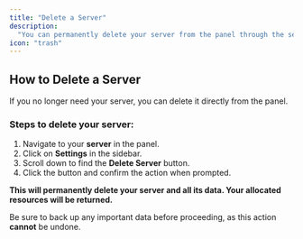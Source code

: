 ```yaml
---
title: "Delete a Server"  
description:  
  "You can permanently delete your server from the panel through the settings page. This action is irreversible, so proceed with caution."  
icon: "trash"  
---
```


## How to Delete a Server  

If you no longer need your server, you can delete it directly from the panel.  

### Steps to delete your server:  

1. Navigate to your **server** in the panel.  
2. Click on **Settings** in the sidebar.  
3. Scroll down to find the **Delete Server** button.  
4. Click the button and confirm the action when prompted.  

<Warning>**This will permanently delete your server and all its data. Your allocated resources will be returned.**</Warning>  

Be sure to back up any important data before proceeding, as this action **cannot** be undone.
